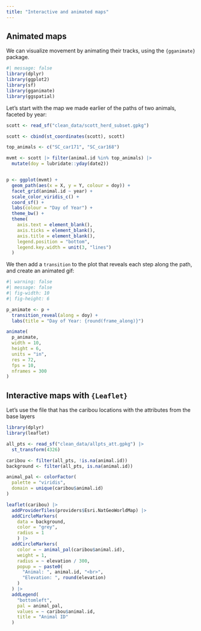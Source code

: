 ```yaml
---
title: "Interactive and animated maps"
---
```


## Animated maps

We can visualize movement by animating their tracks, using the `{gganimate}` 
package.

```r
#| message: false
library(dplyr)
library(ggplot2)
library(sf)
library(gganimate)
library(ggspatial)
```

Let's start with the map we made earlier of the paths of two animals, 
faceted by year:

```r
scott <- read_sf("clean_data/scott_herd_subset.gpkg")

scott <- cbind(st_coordinates(scott), scott)

top_animals <- c("SC_car171", "SC_car168")

mvmt <- scott |> filter(animal.id %in% top_animals) |> 
  mutate(doy = lubridate::yday(date2))


p <- ggplot(mvmt) + 
  geom_path(aes(x = X, y = Y, colour = doy)) + 
  facet_grid(animal.id ~ year) +
  scale_color_viridis_c() + 
  coord_sf() + 
  labs(colour = "Day of Year") + 
  theme_bw() + 
  theme(
    axis.text = element_blank(),
    axis.ticks = element_blank(),
    axis.title = element_blank(),
    legend.position = "bottom",
    legend.key.width = unit(3, "lines")
  )
```

We then add a `transition` to the plot that reveals each step along the path, 
and create an animated gif:

```r
#| warning: false
#| message: false
#| fig-width: 10
#| fig-height: 6

p_animate <- p + 
  transition_reveal(along = doy) + 
  labs(title = "Day of Year: {round(frame_along)}")

animate(
  p_animate, 
  width = 10, 
  height = 6, 
  units = "in", 
  res = 72, 
  fps = 10, 
  nframes = 300
)
```

## Interactive maps with `{Leaflet}`

Let's use the file that has the caribou locations with the attributes from 
the base layers

```r
library(dplyr)
library(leaflet)

all_pts <- read_sf("clean_data/allpts_att.gpkg") |> 
  st_transform(4326)

caribou <- filter(all_pts, !is.na(animal.id))
background <- filter(all_pts, is.na(animal.id))

animal_pal <- colorFactor(
  palette = "viridis",
  domain = unique(caribou$animal.id)
)

leaflet(caribou) |> 
  addProviderTiles(providers$Esri.NatGeoWorldMap) |> 
  addCircleMarkers(
    data = background, 
    color = "grey", 
    radius = 1
    ) |> 
  addCircleMarkers(
    color = ~ animal_pal(caribou$animal.id),
    weight = 1,
    radius = ~ elevation / 300,
    popup = ~ paste0(
      "Animal: ", animal.id, "<br>",
      "Elevation: ", round(elevation)
    )
  ) |> 
  addLegend(
    "bottomleft", 
    pal = animal_pal,
    values = ~ caribou$animal.id,
    title = "Animal ID"
  )
```

